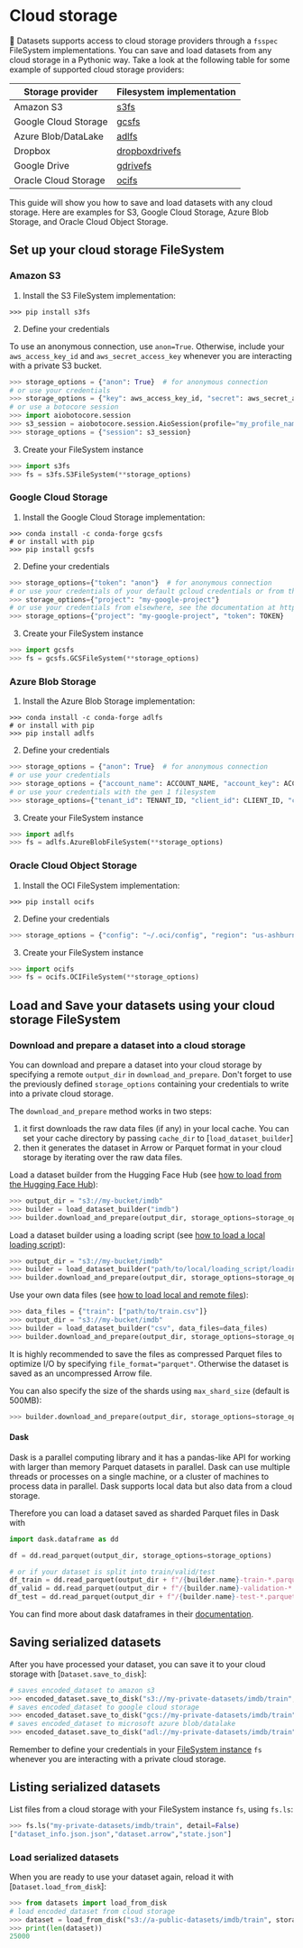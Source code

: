 # Cloud storage

🤗 Datasets supports access to cloud storage providers through a `fsspec` FileSystem implementations.
You can save and load datasets from any cloud storage in a Pythonic way.
Take a look at the following table for some example of supported cloud storage providers:

| Storage provider     | Filesystem implementation                                     |
|----------------------|---------------------------------------------------------------|
| Amazon S3            | [s3fs](https://s3fs.readthedocs.io/en/latest/)                |
| Google Cloud Storage | [gcsfs](https://gcsfs.readthedocs.io/en/latest/)              |
| Azure Blob/DataLake  | [adlfs](https://github.com/fsspec/adlfs)                      |
| Dropbox              | [dropboxdrivefs](https://github.com/MarineChap/dropboxdrivefs)|
| Google Drive         | [gdrivefs](https://github.com/intake/gdrivefs)                |
| Oracle Cloud Storage | [ocifs](https://ocifs.readthedocs.io/en/latest/)              |

This guide will show you how to save and load datasets with any cloud storage.
Here are examples for S3, Google Cloud Storage, Azure Blob Storage, and Oracle Cloud Object Storage.

## Set up your cloud storage FileSystem

### Amazon S3

1. Install the S3 FileSystem implementation:

```
>>> pip install s3fs
```

2. Define your credentials

To use an anonymous connection, use `anon=True`.
Otherwise, include your `aws_access_key_id` and `aws_secret_access_key` whenever you are interacting with a private S3 bucket.

```py
>>> storage_options = {"anon": True}  # for anonymous connection
# or use your credentials
>>> storage_options = {"key": aws_access_key_id, "secret": aws_secret_access_key}  # for private buckets
# or use a botocore session
>>> import aiobotocore.session
>>> s3_session = aiobotocore.session.AioSession(profile="my_profile_name")
>>> storage_options = {"session": s3_session}
```

3. Create your FileSystem instance

```py
>>> import s3fs
>>> fs = s3fs.S3FileSystem(**storage_options)
```

### Google Cloud Storage

1. Install the Google Cloud Storage implementation:

```
>>> conda install -c conda-forge gcsfs
# or install with pip
>>> pip install gcsfs
```

2. Define your credentials

```py
>>> storage_options={"token": "anon"}  # for anonymous connection
# or use your credentials of your default gcloud credentials or from the google metadata service
>>> storage_options={"project": "my-google-project"}
# or use your credentials from elsewhere, see the documentation at https://gcsfs.readthedocs.io/
>>> storage_options={"project": "my-google-project", "token": TOKEN}
```

3. Create your FileSystem instance

```py
>>> import gcsfs
>>> fs = gcsfs.GCSFileSystem(**storage_options)
```

### Azure Blob Storage

1. Install the Azure Blob Storage implementation:

```
>>> conda install -c conda-forge adlfs
# or install with pip
>>> pip install adlfs
```

2. Define your credentials

```py
>>> storage_options = {"anon": True}  # for anonymous connection
# or use your credentials
>>> storage_options = {"account_name": ACCOUNT_NAME, "account_key": ACCOUNT_KEY}  # gen 2 filesystem
# or use your credentials with the gen 1 filesystem
>>> storage_options={"tenant_id": TENANT_ID, "client_id": CLIENT_ID, "client_secret": CLIENT_SECRET}
```

3. Create your FileSystem instance

```py
>>> import adlfs
>>> fs = adlfs.AzureBlobFileSystem(**storage_options)
```

### Oracle Cloud Object Storage

1. Install the OCI FileSystem implementation:

```
>>> pip install ocifs
```

2. Define your credentials

```py
>>> storage_options = {"config": "~/.oci/config", "region": "us-ashburn-1"} 
```

3. Create your FileSystem instance

```py
>>> import ocifs
>>> fs = ocifs.OCIFileSystem(**storage_options)
```

## Load and Save your datasets using your cloud storage FileSystem

### Download and prepare a dataset into a cloud storage

You can download and prepare a dataset into your cloud storage by specifying a remote `output_dir` in `download_and_prepare`.
Don't forget to use the previously defined `storage_options` containing your credentials to write into a private cloud storage.

The `download_and_prepare` method works in two steps:
1. it first downloads the raw data files (if any) in your local cache. You can set your cache directory by passing `cache_dir` to [`load_dataset_builder`]
2. then it generates the dataset in Arrow or Parquet format in your cloud storage by iterating over the raw data files.

Load a dataset builder from the Hugging Face Hub (see [how to load from the Hugging Face Hub](./loading#hugging-face-hub)):

```py
>>> output_dir = "s3://my-bucket/imdb"
>>> builder = load_dataset_builder("imdb")
>>> builder.download_and_prepare(output_dir, storage_options=storage_options, file_format="parquet")
```

Load a dataset builder using a loading script (see [how to load a local loading script](./loading#local-loading-script)):

```py
>>> output_dir = "s3://my-bucket/imdb"
>>> builder = load_dataset_builder("path/to/local/loading_script/loading_script.py")
>>> builder.download_and_prepare(output_dir, storage_options=storage_options, file_format="parquet")
```

Use your own data files (see [how to load local and remote files](./loading#local-and-remote-files)):

```py
>>> data_files = {"train": ["path/to/train.csv"]}
>>> output_dir = "s3://my-bucket/imdb"
>>> builder = load_dataset_builder("csv", data_files=data_files)
>>> builder.download_and_prepare(output_dir, storage_options=storage_options, file_format="parquet")
```

It is highly recommended to save the files as compressed Parquet files to optimize I/O by specifying `file_format="parquet"`.
Otherwise the dataset is saved as an uncompressed Arrow file.

You can also specify the size of the shards using `max_shard_size` (default is 500MB):

```py
>>> builder.download_and_prepare(output_dir, storage_options=storage_options, file_format="parquet", max_shard_size="1GB")
```

#### Dask

Dask is a parallel computing library and it has a pandas-like API for working with larger than memory Parquet datasets in parallel.
Dask can use multiple threads or processes on a single machine, or a cluster of machines to process data in parallel.
Dask supports local data but also data from a cloud storage.

Therefore you can load a dataset saved as sharded Parquet files in Dask with

```py
import dask.dataframe as dd

df = dd.read_parquet(output_dir, storage_options=storage_options)

# or if your dataset is split into train/valid/test
df_train = dd.read_parquet(output_dir + f"/{builder.name}-train-*.parquet", storage_options=storage_options)
df_valid = dd.read_parquet(output_dir + f"/{builder.name}-validation-*.parquet", storage_options=storage_options)
df_test = dd.read_parquet(output_dir + f"/{builder.name}-test-*.parquet", storage_options=storage_options)
```

You can find more about dask dataframes in their [documentation](https://docs.dask.org/en/stable/dataframe.html).

## Saving serialized datasets

After you have processed your dataset, you can save it to your cloud storage with [`Dataset.save_to_disk`]:

```py
# saves encoded_dataset to amazon s3
>>> encoded_dataset.save_to_disk("s3://my-private-datasets/imdb/train", storage_options=storage_options)
# saves encoded_dataset to google cloud storage
>>> encoded_dataset.save_to_disk("gcs://my-private-datasets/imdb/train", storage_options=storage_options)
# saves encoded_dataset to microsoft azure blob/datalake
>>> encoded_dataset.save_to_disk("adl://my-private-datasets/imdb/train", storage_options=storage_options)
```

<Tip>

Remember to define your credentials in your [FileSystem instance](#set-up-your-cloud-storage-filesystem) `fs` whenever you are interacting with a private cloud storage.

</Tip>

## Listing serialized datasets

List files from a cloud storage with your FileSystem instance `fs`, using `fs.ls`:

```py
>>> fs.ls("my-private-datasets/imdb/train", detail=False)
["dataset_info.json.json","dataset.arrow","state.json"]
```

### Load serialized datasets

When you are ready to use your dataset again, reload it with [`Dataset.load_from_disk`]:

```py
>>> from datasets import load_from_disk
# load encoded_dataset from cloud storage
>>> dataset = load_from_disk("s3://a-public-datasets/imdb/train", storage_options=storage_options)  
>>> print(len(dataset))
25000
```
